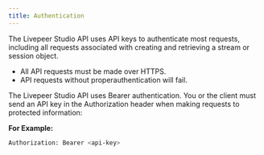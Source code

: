 ```yaml
---
title: Authentication
---
```



The Livepeer Studio API uses API keys to authenticate most requests, including all
requests associated with creating and retrieving a stream or session object. 

- All API requests must be made over HTTPS. 
- API requests without properauthentication will fail.

The Livepeer Studio API uses Bearer authentication. You or the client must send an
API key in the Authorization header when making requests to protected information:

**For Example:**

```bash
Authorization: Bearer <api-key>
```



